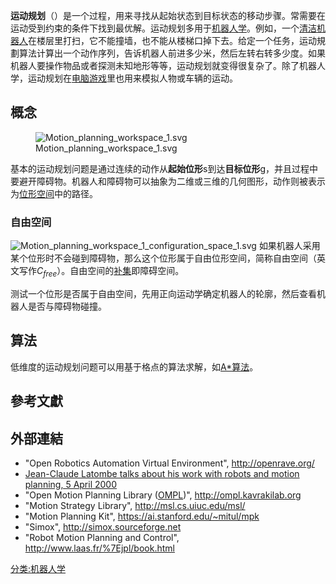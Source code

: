 {{noteTA
|G1 = IT
|1 = zh-cn:米; zh-tw:公尺; zh-hk:米;
}}
'''运动规划'''（{{lang-en|Motion Planning}}）是一个过程，用来寻找从起始状态到目标状态的移动步骤。常需要在运动受到约束的条件下找到最优解。运动规划多用于[[机器人学|机器人学]]。例如，一个[[機器人吸塵器|清洁机器人]]在楼层里打扫，它不能撞墙，也不能从楼梯口掉下去。给定一个任务，运动規劃算法计算出一个动作序列，告诉机器人前进多少米，然后左转右转多少度。如果机器人要操作物品或者探测未知地形等等，运动规划就变得很复杂了。除了机器人学，运动规划在[[电脑游戏|电脑游戏]]里也用来模拟人物或车辆的运动。

==概念==
[[Image:Motion_planning_workspace_1.svg|thumb]]
<!--
[[Image:Motion_planning_configuration_space_curved_valid_path.svg|thumb]]
[[Image:Motion_planning_configuration_space_curved_invalid_path.svg|thumb]]
[[Image:Motion_planning_configuration_space_road_map_path.svg|thumb]]
-->

基本的运动规划问题是通过连续的动作从'''起始位形'''s到达'''目标位形'''g，并且过程中要避开障碍物。机器人和障碍物可以抽象为二维或三维的几何图形，动作则被表示为[[位形空间|位形空间]]中的路径。

===自由空间===
[[Image:Motion_planning_workspace_1_configuration_space_1.svg|thumb]]
如果机器人采用某个位形时不会碰到障碍物，那么这个位形属于自由位形空间，简称自由空间（英文写作<math>C_{free}</math>）。自由空间的[[补集|补集]]即障碍空间。

测试一个位形是否属于自由空间，先用正向运动学确定机器人的轮廓，然后查看机器人是否与障碍物碰撞。

== 算法 ==
低维度的运动规划问题可以用基于格点的算法求解，如[[A*算法|A*算法]]。

== 參考文獻 ==
{{Reflist}}

== 外部連結 ==
{{Commons category|Motion planning}}
*"Open Robotics Automation Virtual Environment", http://openrave.org/
* [https://web.archive.org/web/20070929091715/http://www.researchchannel.org/prog/displayevent.aspx?rID=2132&fID=567 Jean-Claude Latombe talks about his work with robots and motion planning, 5 April 2000]
*"Open Motion Planning Library ([[OMPL|OMPL]])", http://ompl.kavrakilab.org
*"Motion Strategy Library", http://msl.cs.uiuc.edu/msl/
*"Motion Planning Kit", https://ai.stanford.edu/~mitul/mpk
*"Simox", http://simox.sourceforge.net
*"Robot Motion Planning and Control", http://www.laas.fr/%7Ejpl/book.html

{{DEFAULTSORT:Motion Planning}}
[[分类:机器人学|分类:机器人学]]